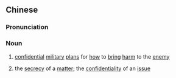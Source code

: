 {{also|事机}}
==Chinese==
{{zh-forms|s=事机}}

===Pronunciation===
{{zh-pron
|m=shìjī
|cat=n
}}

===Noun===
{{zh-noun}}

# {{lb|zh|archaic}} [[confidential]] [[military]] [[plan]]s for [[how]] to [[bring]] [[harm]] to the [[enemy]]
# {{lb|zh|literary}} the [[secrecy]] of a [[matter]]; the [[confidentiality]] of an [[issue]]